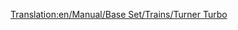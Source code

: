 [[Translation:en/Manual/Base Set/Trains/Turner Turbo]]
{{pl/Manual/Base Set/Trains/Pociągi|Image=[[File:en/Manual/Base Set/Trains/Turnerturbo.png]]
|Cost=41014
|Speed=160 km/h (100 mph)
|Weight=190 t
|Power=3,500 hp (2,611 kW)
|Annual=3122
|Designed=1977
|Lifespan=22 
|Capacity=N/A
|Description=
|Real-life=Turner Turbo oparty jest na prawdziwym UAC [https://www.wikipedia.org/wiki/Turbo_(train) Turbo-Train].
}}